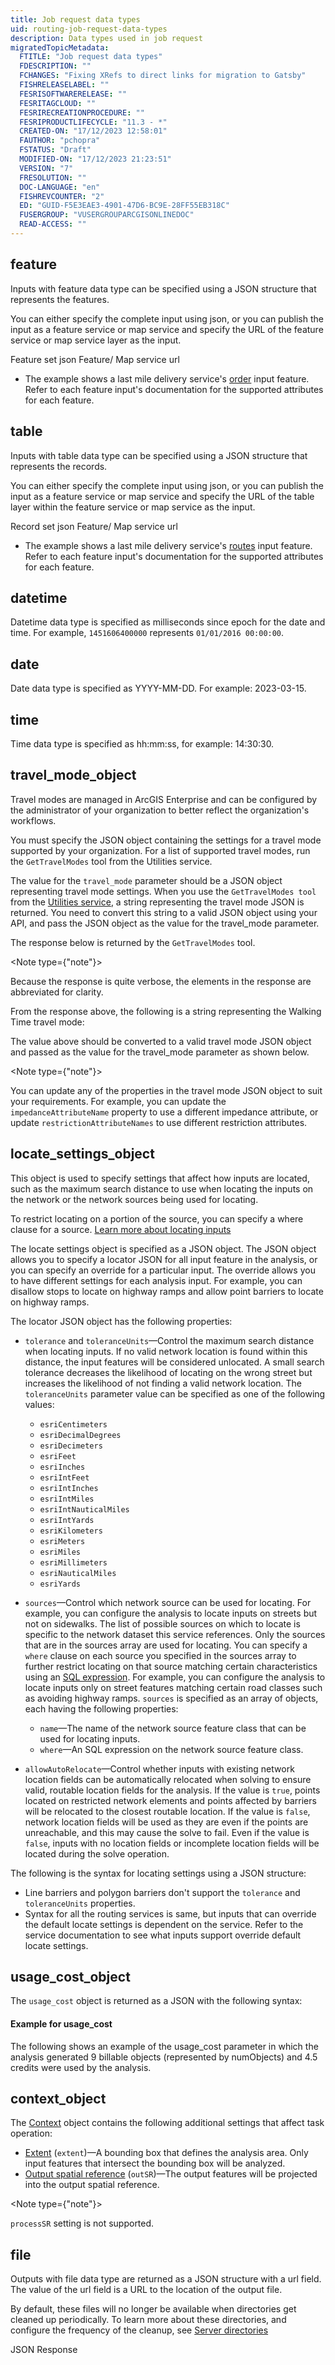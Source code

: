 ```yaml
---
title: Job request data types
uid: routing-job-request-data-types
description: Data types used in job request
migratedTopicMetadata:
  FTITLE: "Job request data types"
  FDESCRIPTION: ""
  FCHANGES: "Fixing XRefs to direct links for migration to Gatsby"
  FISHRELEASELABEL: ""
  FESRISOFTWARERELEASE: ""
  FESRITAGCLOUD: ""
  FESRIRECREATIONPROCEDURE: ""
  FESRIPRODUCTLIFECYCLE: "11.3 - *"
  CREATED-ON: "17/12/2023 12:58:01"
  FAUTHOR: "pchopra"
  FSTATUS: "Draft"
  MODIFIED-ON: "17/12/2023 21:23:51"
  VERSION: "7"
  FRESOLUTION: ""
  DOC-LANGUAGE: "en"
  FISHREVCOUNTER: "2"
  ED: "GUID-F5E3EAE3-4901-47D6-BC9E-28FF55EB318C"
  FUSERGROUP: "VUSERGROUPARCGISONLINEDOC"
  READ-ACCESS: ""
---
```


## feature

Inputs with feature data type can be specified using a JSON structure that represents the features.

You can either specify the complete input using json, or you can publish the input as a feature service or map service and specify the URL of the feature service or map service layer as the input.

<Tabs>
<TabNav slot="tab-nav">
  <TabTitle is-active>Feature set json</TabTitle>
  <TabTitle>Feature/ Map service url</TabTitle>
</TabNav>

<Tab is-active>

- The example shows a last mile delivery service's [order](../last-mile-delivery-service#orders) input feature. Refer to each feature input's documentation for the supported attributes for each feature.

<CodeSwitcher displayMode="tabs">
  <CodeBlock language="http" source="./code/routing/data-type/job-request/featureset_syntax.json" group="syntax" maxLines={20} expandable/>
  <CodeBlock language="http" source="./code/routing/data-type/job-request/featureset_example.json" group="example" maxLines={20} expandable/>
</CodeSwitcher>

</Tab>

<Tab is-active>

<CodeSwitcher displayMode="tabs">
  <CodeBlock language="http" source="./code/routing/data-type/job-request/url_syntax.json" group="syntax" maxLines={20} expandable/>
  <CodeBlock language="http" source="./code/routing/data-type/job-request/url_example.json" group="example" maxLines={20} expandable/>
</CodeSwitcher>

</Tab>

<Tab is-active>

<CodeSwitcher displayMode="tabs">
  <CodeBlock language="http" source="./code/routing/lmd/submit_job.http" group="syntax" maxLines={20} expandable/>
  <CodeBlock language="http" source="./code/routing/lmd/submit_job.http" group="example" maxLines={20} expandable/>
</CodeSwitcher>

</Tab>
</Tabs>

## table

Inputs with table data type can be specified using a JSON structure that represents the records.

You can either specify the complete input using json, or you can publish the input as a feature service or map service and specify the URL of the table layer within the feature service or map service as the input.


<Tabs>
<TabNav slot="tab-nav">
  <TabTitle is-active>Record set json</TabTitle>
  <TabTitle>Feature/ Map service url</TabTitle>
</TabNav>

<Tab is-active>

- The example shows a last mile delivery service's [routes](../last-mile-delivery-service#routes) input feature. Refer to each feature input's documentation for the supported attributes for each feature.

<CodeSwitcher displayMode="tabs">
  <CodeBlock language="http" source="./code/routing/lmd/examples/inputs/routes_syntax.json" group="syntax" maxLines={20} expandable/>
  <CodeBlock language="http" source="./code/routing/lmd/examples/inputs/routes.json" group="example" maxLines={20} expandable/>
</CodeSwitcher>

</Tab>

<Tab is-active>

<CodeSwitcher displayMode="tabs">
  <CodeBlock language="http" source="./code/routing/data-type/job-request/url_syntax.json" group="syntax" maxLines={20} expandable/>
  <CodeBlock language="http" source="./code/routing/data-type/job-request/url_example.json" group="example" maxLines={20} expandable/>
</CodeSwitcher>

</Tab>

<Tab is-active>

<CodeSwitcher displayMode="tabs">
  <CodeBlock language="http" source="./code/routing/lmd/submit_job.http" group="syntax" maxLines={20} expandable/>
  <CodeBlock language="http" source="./code/routing/lmd/submit_job.http" group="example" maxLines={20} expandable/>
</CodeSwitcher>

</Tab>
</Tabs>

## datetime

Datetime data type is specified as milliseconds since epoch for the date and time. For example, `1451606400000` represents `01/01/2016 00:00:00`.

## date
Date data type is specified as YYYY-MM-DD. For example: 2023-03-15.

## time
Time data type is specified as hh:mm:ss, for example: 14:30:30.

## travel_mode_object

Travel modes are managed in ArcGIS Enterprise and can be configured by the administrator of your organization to better reflect the organization's workflows.

You must specify the JSON object containing the settings for a travel mode supported by your organization. For a list of supported travel modes, run the `GetTravelModes` tool from the Utilities service.

The value for the `travel_mode` parameter should be a JSON object representing travel mode settings. When you use the `GetTravelModes tool` from the [Utilities service](/gettravelmodes-tool), a string representing the travel mode JSON is returned. You need to convert this string to a valid JSON object using your API, and pass the JSON object as the value for the travel_mode parameter.

The response below is returned by the `GetTravelModes` tool.

<Note type={"note"}>

Because the response is quite verbose, the elements in the response are abbreviated for clarity.

</Note>

<CodeBlock language="json" source="./code/routing/data-type/job-request/travel_mode_gtm_response.json" group="json" maxLines={20} expandable/>

From the response above, the following is a string representing the Walking Time travel mode:

<CodeBlock language="json" source="./code/routing/data-type/job-request/travel_mode_walking_time_string.json" group="json" maxLines={1}/>

The value above should be converted to a valid travel mode JSON object and passed as the value for the travel_mode parameter as shown below.

<CodeBlock language="json" source="./code/routing/data-type/job-request/travel_mode_walking_time_json.json" group="json" maxLines={20} expandable/>

<Note type={"note"}>

You can update any of the properties in the travel mode JSON object to suit your requirements. For example, you can update the `impedanceAttributeName` property to use a different impedance attribute, or update `restrictionAttributeNames` to use different restriction attributes.

</Note>

## locate_settings_object

This object is used to specify settings that affect how inputs are located, such as the maximum search distance to use when locating the inputs on the network or the network sources being used for locating.

To restrict locating on a portion of the source, you can specify a where clause for a source. [Learn more about locating inputs](https://pro.arcgis.com/en/pro-app/latest/help/analysis/networks/locating-analysis-inputs.htm)


The locate settings object is specified as a JSON object. The JSON object allows you to specify a locator JSON for all input feature in the analysis, or you can specify an override for a particular input. The override allows you to have different settings for each analysis input. For example, you can disallow stops to locate on highway ramps and allow point barriers to locate on highway ramps.

The locator JSON object has the following properties:

- `tolerance` and `toleranceUnits`—Control the maximum search distance when locating inputs. If no valid network location is found within this distance, the input features will be considered unlocated. A small search tolerance decreases the likelihood of locating on the wrong street but increases the likelihood of not finding a valid network location. The `toleranceUnits` parameter value can be specified as one of the following values:
  - `esriCentimeters`
  - `esriDecimalDegrees`
  - `esriDecimeters`
  - `esriFeet`
  - `esriInches`
  - `esriIntFeet`
  - `esriIntInches`
  - `esriIntMiles`
  - `esriIntNauticalMiles`
  - `esriIntYards`
  - `esriKilometers`
  - `esriMeters`
  - `esriMiles`
  - `esriMillimeters`
  - `esriNauticalMiles`
  - `esriYards`

- `sources`—Control which network source can be used for locating. For example, you can configure the analysis to locate inputs on streets but not on sidewalks. The list of possible sources on which to locate is specific to the network dataset this service references. Only the sources that are in the sources array are used for locating. You can specify a `where` clause on each source you specified in the sources array to further restrict locating on that source matching certain characteristics using an [SQL expression](https://pro.arcgis.com/en/pro-app/latest/help/mapping/navigation/sql-reference-for-elements-used-in-query-expressions.htm). For example, you can configure the analysis to locate inputs only on street features matching certain road classes such as avoiding highway ramps. `sources` is specified as an array of objects, each having the following properties:
  - `name`—The name of the network source feature class that can be used for locating inputs.
  - `where`—An SQL expression on the network source feature class.

- `allowAutoRelocate`—Control whether inputs with existing network location fields can be automatically relocated when solving to ensure valid, routable location fields for the analysis. If the value is `true`, points located on restricted network elements and points affected by barriers will be relocated to the closest routable location. If the value is `false`, network location fields will be used as they are even if the points are unreachable, and this may cause the solve to fail. Even if the value is `false`, inputs with no location fields or incomplete location fields will be located during the solve operation.

The following is the syntax for locating settings using a JSON structure:

<Note type="note" block>

- Line barriers and polygon barriers don't support the `tolerance` and `toleranceUnits` properties.
- Syntax for all the routing services is same, but inputs that can override the default locate settings is dependent on the service. Refer to the service documentation to see what inputs support override default locate settings.

</Note>

<CodeBlock language="json" source="./code/routing/data-type/job-request/locateSettings.json" group="json" maxLines={20} expandable/>

## usage_cost_object

The `usage_cost` object is returned as a JSON with the following syntax:

<CodeBlock language="json" source="./code/routing/data-type/job-request/usageCost_syntax.json" group="json" maxLines={20} expandable/>

#### Example for usage_cost

The following shows an example of the usage_cost parameter in which the analysis generated 9 billable objects (represented by numObjects) and 4.5 credits were used by the analysis.

<CodeBlock language="json" source="./code/routing/data-type/job-request/usageCost_example.json" group="json" maxLines={20} expandable/>

## context_object

The [Context](/spatial-reference) object contains the following additional settings that affect task operation:

-   [Extent](/spatial-reference/#extent) (`extent`)—A bounding box that defines the analysis area. Only input features that intersect the bounding box will be analyzed.
-   [Output spatial reference](/spatial-reference/#output-spatial-reference) (`outSR`)—The output features will be projected into the output spatial reference.

<Note type={"note"}>

`processSR`  setting is not supported.

</Note>

## file

Outputs with file data type are returned as a JSON structure with a url field. The value of the url field is a URL to the location of the output file.

By default, these files will no longer be available when directories get cleaned up periodically. To learn more about these directories, and configure the frequency of the cleanup, see [Server directories](https://enterprise.arcgis.com/en/server/latest/administer/windows/about-server-directories.htm)

<Tabs>
<TabNav slot="tab-nav">
  <TabTitle is-active>JSON Response</TabTitle> 
</TabNav>

<Tab is-active>

<CodeSwitcher displayMode="tabs">
  <CodeBlock language="http" source="./code/routing/data-type/job-request/file_syntax.json" group="syntax" maxLines={20} expandable/>
  <CodeBlock language="http" source="./code/routing/data-type/job-request/file_example.json" group="example" maxLines={20} expandable/>
</CodeSwitcher>

</Tab>
</Tabs>

